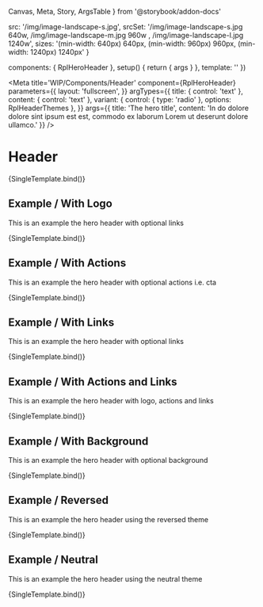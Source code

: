   Canvas,
  Meta,
  Story,
  ArgsTable
} from '@storybook/addon-docs'

  src: '/img/image-landscape-s.jpg',
  srcSet: '/img/image-landscape-s.jpg 640w, /img/image-landscape-m.jpg 960w , /img/image-landscape-l.jpg 1240w',
  sizes: '(min-width: 640px) 640px, (min-width: 960px) 960px, (min-width: 1240px) 1240px'
}

  components: { RplHeroHeader },
  setup() {
    return { args }
  },
  template: '<RplHeroHeader v-bind="args" />'
})

<Meta
  title='WIP/Components/Header'
  component={RplHeroHeader}
  parameters={{
    layout: 'fullscreen',
  }}
  argTypes={{
    title: {
      control: 'text'
    },
    content: {
      control: 'text'
    },
    variant: {
      control: { type: 'radio' },
      options: RplHeaderThemes
    },
  }}
  args={{
    title: 'The hero title',
    content: 'In do dolore dolore sint ipsum est est, commodo ex laborum Lorem ut deserunt dolore ullamco.'
  }}
/>

# Header

<ArgsTable of={RplHeroHeader} />

<Canvas>
  <Story
    name='Hero'
    play={a11yStoryCheck}
  >
    {SingleTemplate.bind()}
  </Story>
</Canvas>

## Example / With Logo

This is an example the hero header with optional links

<Canvas>
  <Story
    name='Hero/Logo'
    play={a11yStoryCheck}
    args={{
      logo: svgPlaceholder({ width: 300, height: 200 })
    }}
  >
    {SingleTemplate.bind()}
  </Story>
</Canvas>

## Example / With Actions

This is an example the hero header with optional actions i.e. cta

<Canvas>
  <Story
    name='Hero/Actions'
    play={a11yStoryCheck}
    args={{
      primaryAction: { text: 'Primary action', url: '#primary' },
      secondaryAction: { title: 'Want to know more', text: 'Secondary action', url: '#secondary' },
    }}
  >
    {SingleTemplate.bind()}
  </Story>
</Canvas>

## Example / With Links

This is an example the hero header with optional links

<Canvas>
  <Story
    name='Hero/Links'
    play={a11yStoryCheck}
    args={{
      links: {
        title: 'Want to know more',
        items: [
          {text: 'First links', url: '#first', icon: 'icon-arrow-right'},
          {text: 'Second link', url: '#second', icon: 'icon-arrow-right'},
          {text: 'A third link', url: '#third', icon: 'icon-arrow-right'},
        ]
      }
    }}
  >
    {SingleTemplate.bind()}
  </Story>
</Canvas>

## Example / With Actions and Links

This is an example the hero header with logo, actions and links

<Canvas>
  <Story
    name='Hero/Actions & Links'
    play={a11yStoryCheck}
    args={{
      primaryAction: { text: 'Primary action', url: '#primary' },
      secondaryAction: { title: 'Want to know more', text: 'Secondary action', url: '#secondary' },
      links: {
        title: 'Want to know more',
        more: { text: 'See more', url: '#more' },
        items: [
          {text: 'First links', url: '#first', icon: 'icon-arrow-right'},
          {text: 'Second link', url: '#second', icon: 'icon-arrow-right'},
          {text: 'A third link', url: '#third', icon: 'icon-arrow-right'},
          {text: 'And a forth link', url: '#forth', icon: 'icon-arrow-right'}
        ]
      }
    }}
  >
    {SingleTemplate.bind()}
  </Story>
</Canvas>

## Example / With Background

This is an example the hero header with optional background

<Canvas>
  <Story
    name='Hero/Background'
    play={a11yStoryCheck}
    args={{
      background: backgroundSample
    }}
  >
    {SingleTemplate.bind()}
  </Story>
</Canvas>

## Example / Reversed

This is an example the hero header using the reversed theme

<Canvas>
  <Story
    name='Hero/Reversed'
    play={a11yStoryCheck}
    args={{
      theme: 'reverse',
      background: backgroundSample
    }}
  >
    {SingleTemplate.bind()}
  </Story>
</Canvas>

## Example / Neutral

This is an example the hero header using the neutral theme

<Canvas>
  <Story
    name='Hero/Neutral'
    play={a11yStoryCheck}
    args={{
      theme: 'neutral',
      background: backgroundSample
    }}
  >
    {SingleTemplate.bind()}
  </Story>
</Canvas>
